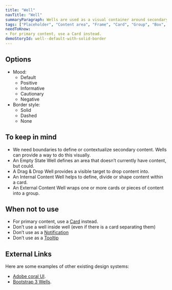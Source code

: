 ```yaml
---
title: "Well"
navTitle: "Well"
summaryParagraph: Wells are used as a visual container around secondary content.
tags: ["Placeholder", "Content area", "Frame", "Card", "Group", "Box", "Container"]
needToKnow:
- For primary content, use a Card instead.
demoStoryId: well--default-with-solid-border
---
```


## Options

*   Mood:
    *   Default
    *   Positive
    *   Informative
    *   Cautionary
    *   Negative
*   Border style:
    *   Solid
    *   Dashed
    *   None

## To keep in mind

* We need boundaries to define or contextualize secondary content. Wells can provide a way to do this visually.
* An Empty State Well defines an area that doesn’t currently have content, but could.
* A Drag & Drop Well provides a visible target to drop content into.
* An Internal Content Well helps to define, divide or shape content within a card.
* An External Content Well wraps one or more cards or pieces of content into a group.

## When not to use

* For primary content, use a [Card](/components/card) instead.
* Don’t use a well inside well (even if there is a card separating them)
* Don’t use as a [Notification](/components/inline-notification)
* Don’t use as a [Tooltip](/components/tooltip)

## External Links

Here are some examples of other existing design systems:

- [Adobe coral UI](https://helpx.adobe.com/experience-manager/6-3/sites/developing/using/reference-materials/coral-ui/coralui3/getting-started.html).
- [Bootstrap 3 Wells](https://getbootstrap.com/docs/3.4/components/#wells).

